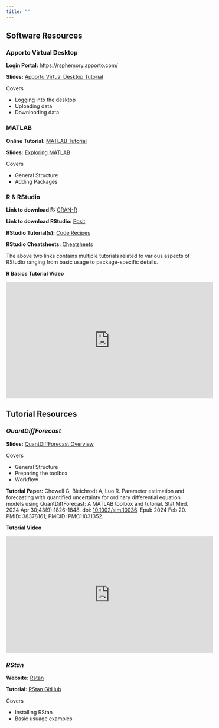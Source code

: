 ```yaml
---
title: ""
---
```


## Software Resources

### Apporto Virtual Desktop

**Login Portal:** https://rsphemory.apporto.com/

**Slides:** [Apporto Virtual Desktop Tutorial](Powerpoints/apporto.pdf)

Covers

-   Logging into the desktop
-   Uploading data
-   Downloading data

### MATLAB

**Online Tutorial:** [MATLAB Tutorial](https://www.mathworks.com/support/learn-with-matlab-tutorials.html)

**Slides:** [Exploring MATLAB](Powerpoints/ExploringMATLAB.pdf)

Covers

-   General Structure
-   Adding Packages

### R & RStudio

**Link to download R:** [CRAN-R](https://cran.r-project.org/)

**Link to download RStudio:** [Posit](https://posit.co/download/rstudio-desktop/)

**RStudio Tutorial(s):** [Code Recipes](https://posit.cloud/learn/recipes?_gl=1*1q88cu3*_ga*MTE1NDU3OTExMS4xNzIxMDUzMTEw*_ga%202C0WZ1JHG0*MTcyMTA1MzExMC4zLjEuMTcyMTA1MzEyNS4wLjAuMA.)

**RStudio Cheatsheets:** [Cheatsheets](https://rstudio.github.io/cheatsheets/contributed-cheatsheets.html)

The above two links contains multiple tutorials related to various aspects of RStudio ranging from basic usage to package-specific details.

**R Basics Tutorial Video**

<iframe width="560" height="315" src="https://www.youtube.com/embed/FY8BISK5DpM?si=EBo6GnQmHMVJ7i9l" title="YouTube video player" frameborder="0" allow="accelerometer; autoplay; clipboard-write; encrypted-media; gyroscope; picture-in-picture; web-share" referrerpolicy="strict-origin-when-cross-origin" allowfullscreen>

</iframe>

## Tutorial Resources

### *QuantDiffForecast*

**Slides:** [QuantDiffForecast Overview](Powerpoints/QuantDiffForecast.pdf)

Covers

-   General Structure
-   Preparing the toolbox
-   Workflow

**Tutorial Paper:** Chowell G, Bleichrodt A, Luo R. Parameter estimation and forecasting with quantified uncertainty for ordinary differential equation models using QuantDiffForecast: A MATLAB toolbox and tutorial. Stat Med. 2024 Apr 30;43(9):1826-1848. doi: [10.1002/sim.10036](https://doi.org/10.1002/sim.10036). Epub 2024 Feb 20. PMID: 38378161; PMCID: PMC11031352.

**Tutorial Video**

<iframe width="560" height="315" src="https://www.youtube.com/embed/eyyX63H12sY?si=hW9j9yN6ZiyUq_N8" title="YouTube video player" frameborder="0" allow="accelerometer; autoplay; clipboard-write; encrypted-media; gyroscope; picture-in-picture; web-share" referrerpolicy="strict-origin-when-cross-origin" allowfullscreen>

</iframe>

### *RStan*

**Website:** [Rstan](https://mc-stan.org/users/interfaces/rstan)

**Tutorial:** [RStan GitHub](https://github.com/stan-dev/rstan/wiki/RStan-Getting-Started)

Covers

-   Installing RStan
-   Basic usuage examples
